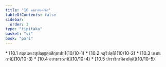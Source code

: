 ```yaml
---
title: "10 คาถาสงฺคณิก"
tableOfContents: false
sidebar:
  order: 3
type: "tipitaka"
basket: "vi"
book: "pari"
---
```



<DynamicBreadcrumb />



<TableOfContents book="pari" section="10">
* [10.1 สตฺตนคเรสุปญฺญตฺตสิกฺขาปท](10/10-1)
* [10.2 จตุวิปตฺติ](10/10-2)
* [10.3 เฉทนกาทิ](10/10-3)
* [10.4 อสาธารณาทิ](10/10-4)
* [10.5 ปาราชิกาทิอาปตฺติ](10/10-5)
</TableOfContents>